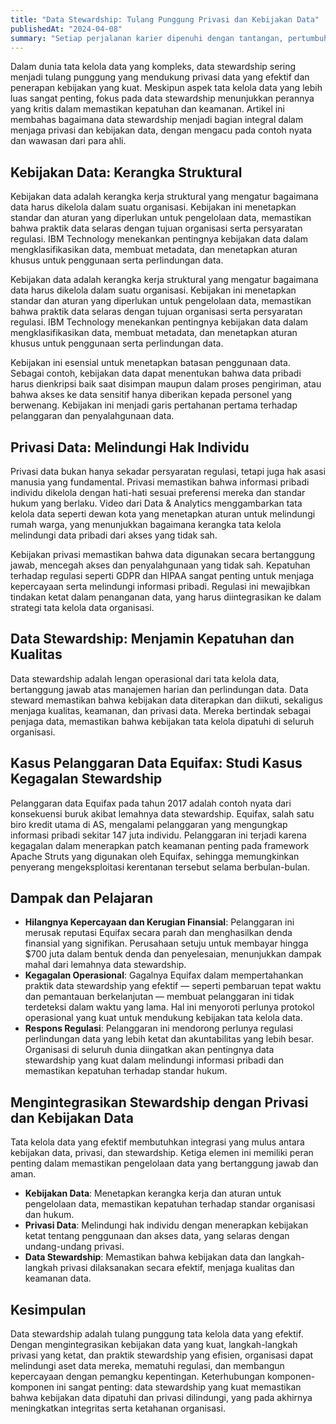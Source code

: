 ```yaml
---
title: "Data Stewardship: Tulang Punggung Privasi dan Kebijakan Data"
publishedAt: "2024-04-08"
summary: "Setiap perjalanan karier dipenuhi dengan tantangan, pertumbuhan, dan momen-momen penting yang menandai perubahan arah."
---
```


Dalam dunia tata kelola data yang kompleks, data stewardship sering menjadi tulang punggung yang mendukung privasi data yang efektif dan penerapan kebijakan yang kuat. Meskipun aspek tata kelola data yang lebih luas sangat penting, fokus pada data stewardship menunjukkan perannya yang kritis dalam memastikan kepatuhan dan keamanan. Artikel ini membahas bagaimana data stewardship menjadi bagian integral dalam menjaga privasi dan kebijakan data, dengan mengacu pada contoh nyata dan wawasan dari para ahli.

## Kebijakan Data: Kerangka Struktural

Kebijakan data adalah kerangka kerja struktural yang mengatur bagaimana data harus dikelola dalam suatu organisasi. Kebijakan ini menetapkan standar dan aturan yang diperlukan untuk pengelolaan data, memastikan bahwa praktik data selaras dengan tujuan organisasi serta persyaratan regulasi. IBM Technology menekankan pentingnya kebijakan data dalam mengklasifikasikan data, membuat metadata, dan menetapkan aturan khusus untuk penggunaan serta perlindungan data.

Kebijakan data adalah kerangka kerja struktural yang mengatur bagaimana data harus dikelola dalam suatu organisasi. Kebijakan ini menetapkan standar dan aturan yang diperlukan untuk pengelolaan data, memastikan bahwa praktik data selaras dengan tujuan organisasi serta persyaratan regulasi. IBM Technology menekankan pentingnya kebijakan data dalam mengklasifikasikan data, membuat metadata, dan menetapkan aturan khusus untuk penggunaan serta perlindungan data.

Kebijakan ini esensial untuk menetapkan batasan penggunaan data. Sebagai contoh, kebijakan data dapat menentukan bahwa data pribadi harus dienkripsi baik saat disimpan maupun dalam proses pengiriman, atau bahwa akses ke data sensitif hanya diberikan kepada personel yang berwenang. Kebijakan ini menjadi garis pertahanan pertama terhadap pelanggaran dan penyalahgunaan data.

## Privasi Data: Melindungi Hak Individu

Privasi data bukan hanya sekadar persyaratan regulasi, tetapi juga hak asasi manusia yang fundamental. Privasi memastikan bahwa informasi pribadi individu dikelola dengan hati-hati sesuai preferensi mereka dan standar hukum yang berlaku. Video dari Data & Analytics menggambarkan tata kelola data seperti dewan kota yang menetapkan aturan untuk melindungi rumah warga, yang menunjukkan bagaimana kerangka tata kelola melindungi data pribadi dari akses yang tidak sah.

Kebijakan privasi memastikan bahwa data digunakan secara bertanggung jawab, mencegah akses dan penyalahgunaan yang tidak sah. Kepatuhan terhadap regulasi seperti GDPR dan HIPAA sangat penting untuk menjaga kepercayaan serta melindungi informasi pribadi. Regulasi ini mewajibkan tindakan ketat dalam penanganan data, yang harus diintegrasikan ke dalam strategi tata kelola data organisasi.

## Data Stewardship: Menjamin Kepatuhan dan Kualitas

Data stewardship adalah lengan operasional dari tata kelola data, bertanggung jawab atas manajemen harian dan perlindungan data. Data steward memastikan bahwa kebijakan data diterapkan dan diikuti, sekaligus menjaga kualitas, keamanan, dan privasi data. Mereka bertindak sebagai penjaga data, memastikan bahwa kebijakan tata kelola dipatuhi di seluruh organisasi.

## Kasus Pelanggaran Data Equifax: Studi Kasus Kegagalan Stewardship

Pelanggaran data Equifax pada tahun 2017 adalah contoh nyata dari konsekuensi buruk akibat lemahnya data stewardship. Equifax, salah satu biro kredit utama di AS, mengalami pelanggaran yang mengungkap informasi pribadi sekitar 147 juta individu. Pelanggaran ini terjadi karena kegagalan dalam menerapkan patch keamanan penting pada framework Apache Struts yang digunakan oleh Equifax, sehingga memungkinkan penyerang mengeksploitasi kerentanan tersebut selama berbulan-bulan.

## Dampak dan Pelajaran

- **Hilangnya Kepercayaan dan Kerugian Finansial**: Pelanggaran ini merusak reputasi Equifax secara parah dan menghasilkan denda finansial yang signifikan. Perusahaan setuju untuk membayar hingga $700 juta dalam bentuk denda dan penyelesaian, menunjukkan dampak mahal dari lemahnya data stewardship.
- **Kegagalan Operasional**: Gagalnya Equifax dalam mempertahankan praktik data stewardship yang efektif — seperti pembaruan tepat waktu dan pemantauan berkelanjutan — membuat pelanggaran ini tidak terdeteksi dalam waktu yang lama. Hal ini menyoroti perlunya protokol operasional yang kuat untuk mendukung kebijakan tata kelola data.
- **Respons Regulasi**: Pelanggaran ini mendorong perlunya regulasi perlindungan data yang lebih ketat dan akuntabilitas yang lebih besar. Organisasi di seluruh dunia diingatkan akan pentingnya data stewardship yang kuat dalam melindungi informasi pribadi dan memastikan kepatuhan terhadap standar hukum.

## Mengintegrasikan Stewardship dengan Privasi dan Kebijakan Data

Tata kelola data yang efektif membutuhkan integrasi yang mulus antara kebijakan data, privasi, dan stewardship. Ketiga elemen ini memiliki peran penting dalam memastikan pengelolaan data yang bertanggung jawab dan aman.

- **Kebijakan Data**: Menetapkan kerangka kerja dan aturan untuk pengelolaan data, memastikan kepatuhan terhadap standar organisasi dan hukum.
- **Privasi Data**: Melindungi hak individu dengan menerapkan kebijakan ketat tentang penggunaan dan akses data, yang selaras dengan undang-undang privasi.
- **Data Stewardship**: Memastikan bahwa kebijakan data dan langkah-langkah privasi dilaksanakan secara efektif, menjaga kualitas dan keamanan data.

## Kesimpulan

Data stewardship adalah tulang punggung tata kelola data yang efektif. Dengan mengintegrasikan kebijakan data yang kuat, langkah-langkah privasi yang ketat, dan praktik stewardship yang efisien, organisasi dapat melindungi aset data mereka, mematuhi regulasi, dan membangun kepercayaan dengan pemangku kepentingan. Keterhubungan komponen-komponen ini sangat penting: data stewardship yang kuat memastikan bahwa kebijakan data dipatuhi dan privasi dilindungi, yang pada akhirnya meningkatkan integritas serta ketahanan organisasi.

